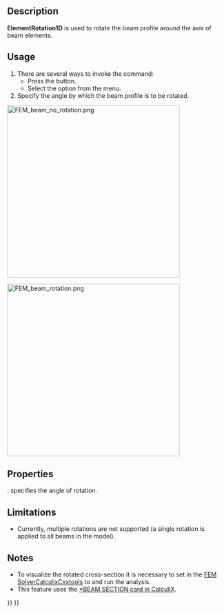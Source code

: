 <languages/>

{{Docnav
|[[FEM_ElementGeometry1D|Beam cross section]]
|[[FEM_ElementGeometry2D|Shell plate thickness]]
|[[FEM_Workbench|FEM]]
|IconL=FEM_ElementGeometry1D.svg
|IconR=FEM_ElementGeometry2D.svg
|IconC=Workbench_FEM.svg
}}

{{GuiCommandContainer|
{{GuiCommand
|Name=FEM ElementRotation1D
|MenuLocation=Model → Element Geometry → Beam rotation
|Workbenches=[[FEM_Workbench|FEM]]
|SeeAlso=[[FEM_tutorial|FEM tutorial]]
}}
{{GuiCommandFemInfo
|Solvers=CalculiX
}}
}}

==Description==

'''ElementRotation1D''' is used to rotate the beam profile around the axis of beam elements.

==Usage==

# There are several ways to invoke the command:
#* Press the {{Button|[[Image:FEM ElementRotation1D.svg|16px]] [[FEM_ElementRotation1D|Beam rotation]]}} button.
#* Select the {{MenuCommand|Model → Element Geometry → [[Image:FEM_ElementRotation1D.svg|16px]] Beam rotation}} option from the menu.
# Specify the angle by which the beam profile is to be rotated.

[[Image:FEM_beam_no_rotation.png|400px]]
{{Caption|No rotation, default orientation - local axis 1 aligned with the global Y axis (green)}}

[[Image:FEM_beam_rotation.png|400px]]
{{Caption|90 degree rotation}}

==Properties==

{{PropertyData|Rotation}}: specifies the angle of rotation.

==Limitations==

* Currently, multiple rotations are not supported (a single rotation is applied to all beams in the model).

==Notes==

* To visualize the rotated cross-section it is necessary to set {{incode|Beam Shell Result Output 3D}} in the [[FEM_SolverCalculixCxxtools|FEM SolverCalculixCxxtools]] to {{incode|True}} and run the analysis.
* This feature uses the [https://web.mit.edu/calculix_v2.7/CalculiX/ccx_2.7/doc/ccx/node162.html *BEAM SECTION card in CalculiX].


{{Docnav
|[[FEM_ElementGeometry1D|Beam cross section]]
|[[FEM_ElementGeometry2D|Shell plate thickness]]
|[[FEM_Workbench|FEM]]
|IconL=FEM_ElementGeometry1D.svg
|IconR=FEM_ElementGeometry2D.svg
|IconC=Workbench_FEM.svg
}}

{{FEM Tools navi{{#translation:}}}}
{{Userdocnavi{{#translation:}}}}